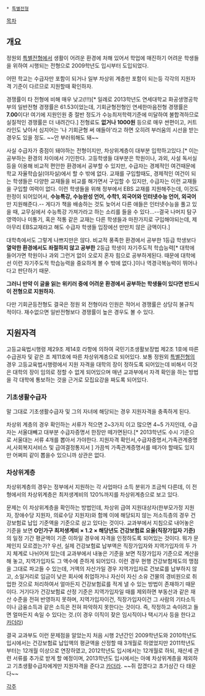  * [[특별전형]]

[[목차]]
== 개요 ==
정원외 [[특별전형]]에서 생활이 어려운 환경에 처해 있어서 학업에 매진하기 어려운 학생들을 위하여 시행되는 전형으로 2009학년도 입시부터 도입되었다.

어떤 학교는 수급자만 포함이 되거나 일부 차상위 계층만 포함이 되는등 각각의 지원자격 기준이 다르므로 지원할때 확인하자.

경쟁률이 타 전형에 비해 매우 낮고(!!!)[* 일례로 2013학년도 연세대학교 화공생명공학부의 일반전형 경쟁률은 61.53이었는데, 기회균형전형인 연세한마음전형 경쟁률은 '''7.00'''이다! 여기에 지원인원 중 절반 정도가 수능최저학력기준에 미달하여 불합격하므로 실질적인 경쟁률은 더 내려간다.] 전형료도 '''없거나 1000원''' 등으로 매우 싼편이고, 커트라인도 낮아서 심지어는 '나 기회균형 써 얘들아'라고 하면 오히려 부러움의 시선을 받는 경우도 있을 정도. ~~안 부러워해도 돼~~

사실 수급자가 중점이 돼야하는 전형이지만, 차상위계층이 대부분 입학하고있다.[* 이는 공부하는 환경의 차이에서 기인한다. 고등학생들 대부분은 학원이나, 과외, 사설 독서실 등을 이용해 비교적 편안한 환경에서 공부할 수 있지만, 수급자는 경제적인 여건때문에 학교 자율학습실(야자실)에서 할 수 밖에 없다. 교재를 구입할때도, 경제적인 여건이 되는 학생들은 다양한 교재들을 비교를 해가면서 구입할 수 있지만, 수급자는 이런 교재들을 구입할 여력이 없다. 이런 학생들을 위해 정부에서 EBS 교재를 지원해주는데, 이것도 한정이 되어있어서, '''수능특강, 수능완성 언어, 수학1, 외국어와 인터넷수능 언어, 외국어'''만 지원해준다.-- 게다가 책을 배송하는 것도 늦어서 다른 애들은 인터넷수능을 풀고 있을 때, 교무실에서 수능특강 가져가라고 하는 소리를 들을 수 있다...--결국 나머지 탐구영역이나 미통기, 혹은 적통 같은 교재는 다른 학생들과 마찬가지로 구입해야되는데, 제아무리 EBS교재라고 해도 수급자 학생들 입장에선 만만치 않은 금액이다.] 

대학측에서도 그렇게 나쁘지만은 않다. 비교적 풍족한 환경에서 공부한 1등급 학생보다 '''열악한 환경에서도 좌절하지 않고 공부한''' 2등급 학생이 자기주도적 학습능력[* 대학에 들어가면 학원이나 과외 그런거 없이 오로지 혼자 힘으로 공부하게된다. 때문에 대학에선 이런 자기주도적 학습능력을 중요하게 볼 수 밖에 없다.]이나 역경극복능력이 뛰어나다고 판단하기 때문.

'''그러니 만약 이 글을 읽는 위키러 중에 어려운 환경에서 공부하는 학생들이 있다면 반드시 이 전형으로 지원하자.'''

다만 기회균등전형도 결국은 정원 외 전형이라 인원은 적어서 경쟁률은 상당히 불규칙 적이다. 재수없으면 일반전형보다 경쟁률이 높은 경우도 볼 수 있다.

== 지원자격 ==
고등교육법시행령 제29조 제14호 라항에 의하여 국민기초생활보장법 제2조 1호에 따른 수급권자 및 같은 조 제11호에 따른 차상위계층으로 되어있다.
보통 정원외 [[특별전형]]의 경우 고등교육법시행령에서 지원 자격을 대학의 장이 정하도록 되어있는데 비해서 이것은 대학의 장이 임의로 정할 수 없게 되어있으며 매년 교과부에서 자격 확인을 하는 방법을 각 대학에 통보하는 것을 근거로 모집요강을 짜도록 되어있다.



=== 기초생활수급자 ===
말 그대로 기초생활수급자 및 그의 자녀에 해당되는 경우 지원자격을 충족하게 된다.

차상위 계층의 경우 확인하는 서류가 적으면 2~3가지 이고 많으면 4~5 가지인데, 수급자는 서울대빼고 대부분 수급자증명서 한장만 떼가면된다.[* 2013학년도 수시 기준으로 서울대는 서류 4개를 뽑아서 가야한다. 지원자격 확인서,수급자증명서,가족관계증명서,사회복지서비스 및 급여결정통지서 ] 가끔씩 가족관계증명서를 떼가야 할때도 있지만 어쩌피 같이 뽑을수 있으니까 상관은 없다.




=== 차상위계층 ===
차상위계층의 경우는 정부에서 지원하는 각 사업마다 소득 분위가 조금씩 다른데, 이 전형에서의 차상위계층은 최저생계비의 120%까지를 차상위계층으로 보고 있다.

문제는 이 차상위계층을 확인하는 방법인데, 차상위 급여 지원대상자(한부모가정 지원자, 장애수당 지원자, 의료수당 지원자)와 함께 이에 해당되지 않는 저소득층의 경우 건강보험료 납입 기준액을 기준으로 삼고 있다는 것이다. 교과부에서 지침으로 내어놓은 기준을 보면 
'''O인가구 최저생계비 × 1.2 × 해당년도 건강보험료 요율(직장가입자 기준)'''의 일정 기간 평균액이 기준 이하일 경우에 자격을 인정하도록 되어있는 것이다.
뭐가 문제인지 모르겠는가? 우선, 실제 건강보험료 납부액은 직장가입자와 지역가입자의 두 가지 체계로 나뉘어져 있는데 교과부에서 내놓은 기준을 보면 직장가입자 기준으로 계산을 해 놓고, 지역가입자도 그 액수에 준하게 되어있다. 이런 경우 현행 건강보험제도의 맹점을 그대로 파고들 수 있는데, 거액의 자산가일 경우 지역가입자로 건보료를 납부하지 않고, 소일거리로 임금이 낮은 회사에 취업하거나 자신이 자신 소유 건물의 경비원으로 취업한 것으로 처리하여서 얼마든지 건강보험료를 적게 낼 수 있는 방법이 존재하기 때문이다. 거기다가 건강보험료 산정 기준은 지역가입자일 때를 제외하면 부동산과 같은 재산 수준을 전혀 반영하지 못하며, 지역가입자이건, 직장가입자이건 그 사람의 기타소득이나 금융소득과 같은 소득은 전혀 파악하지 못한다는 것이다. 즉, 작정하고 속이려고 들면 얼마든지 속일 수 있다는 것.(이 경우 이직이 잦은 임시직이나 택시기사 등을 한다고 [[카더라]])

결국 교과부도 이런 문제점을 알았는지 처음 시행 2년간인 2009학년도와 2010학년도 입시에서는 건강보험료 납입액의 평균액을 산정할 때 3개월로 하였었지만 2011학년도부터는 12개월 이상으로 연장하였고, 2012학년도 입시에서는 12개월로 하되, 재산세 관련 서류를 추가로 받게 할 예정이며, 2013학년도 입시에서는 아예 차상위계층을 제외하고 기초생활수급자에게만 지원자격을 준다고 [[카더라]]. ~~쥐 잡겠다고 초가삼간 다 태운다~~



[[각주]]
